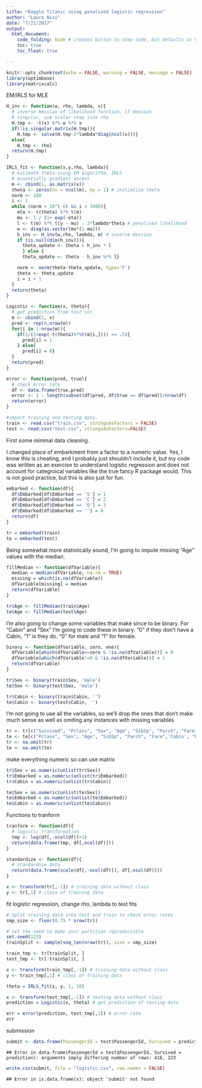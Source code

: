 ```yaml
---
title: "Kaggle Titanic using penalized logistic regression"
author: "Laura Niss"
date: "7/21/2017"
output: 
  html_document:
    code_folding: hide # creates button to show code, but defaults as hidden
    toc: true
    toc_float: true

---
```


```r
knitr::opts_chunk$set(echo = FALSE, warning = FALSE, message = FALSE)
library(optimbase)
library(matrixcalc)
```
EM/IRLS for MLE


```r
H_inv <- function(w, rho, lambda, x){
  # inverse Hessian of likelihood function, if Hessian
  # singular, use scalar step size rho
  H.tmp <- -t(x) %*% w %*% x
  if(!is.singular.matrix(H.tmp)){
    H.tmp <- solve(H.tmp-2*lambda*diag(ncol(x)))}
  else{
    H.tmp <- rho}
  return(H.tmp)
}

IRLS_fit <- function(x,y,rho, lambda){
  # estimate theta using EM algorithm, IRLS
  # essentially gradient ascent
  m <- cbind(1, as.matrix(x))
  theta <- zeros(nx = ncol(m), ny = 1) # initialize theta
  norm <- 100
  i <- 1
  while (norm > 10^(-6) && i < 1000){
    eta <- t(theta) %*% t(m)
    mu <- 1 / (1+ exp(-eta))
    l <- t(m) %*% t(y - mu) - 2*lambda*theta # penalised likelihood
    w <- diag(as.vector(mu*(1-mu)))
    h_inv <- H_inv(w,rho, lambda, m) # inverse Hessian
    if (is.null(dim(h_inv))){
      theta_update <- theta + h_inv * l 
      } else {
      theta_update <- theta - h_inv %*% l}

    norm <- norm(theta-theta_update, type='F')
    theta <- theta_update
    i = i + 1
  }
  return(theta)
}

Logistic <- function(x, theta){
  # get prediction from test set
  m <- cbind(1, x)
  pred <- rep(0,nrow(m))
  for(i in 1:nrow(m)){
    if(1/(1+exp(-t(theta)%*%t(m[i,]))) >= .5){
      pred[i] = 1
    } else{
      pred[i] = 0}
  }
  return(pred)
}

error <- function(pred, true){
  # check error rate
  df <- data.frame(true,pred)
  error <- 1 - length(subset(df$pred, df$true == df$pred))/nrow(df)
  return(error) 
}
```



```r
#import training and testing data. 
train <- read.csv("train.csv", stringsAsFactors = FALSE)
test <- read.csv("test.csv", stringsAsFactors=FALSE)
```

First some minimal data cleaning. 

I changed place of embarkment from a factor to a numeric value. Yes, I know this is cheating,
and I probably just shouldn't include it, but my code was written as an exercise to understand
logistic regression and does not account for categroical variables like the true fancy R package would. 
This is not good practice, but this is also just for fun.

```r
embarked <- function(df){
  df$Embarked[df$Embarked == 'S'] = 1
  df$Embarked[df$Embarked == 'C'] = 2
  df$Embarked[df$Embarked == 'Q'] = 3
  df$Embarked[df$Embarked == ''] = 0
  return(df)
}

tr = embarked(train)
te = embarked(test)
```


Being somewhat more statistically sound, I'm going to impute missing "Age" values with the median.

```r
fillMedian <- function(dfVariable){
  median = median(dfVariable, na.rm = TRUE)
  missing = which(is.na(dfVariable))
  dfVariable[missing] = median
  return(dfVariable)
}

tr$Age <- fillMedian(train$Age)
te$Age <- fillMedian(test$Age)


```

I'm also going to change some variables that make since to be binary. For "Cabin" and "Sex" I'm going to code these in binary. "0" if they don't have a Cabin, "1" is they do.
"0" for male and "1" for female.

```r
binary <- function(dfVariable, zero, one){
  dfVariable[which(dfVariable==zero & !is.na(dfVariable))] = 0
  dfVariable[which(dfVariable!=0 & !is.na(dfVariable))] = 1  
  return(dfVariable)
}

tr$Sex <- binary(train$Sex, 'male')
te$Sex <- binary(test$Sex, 'male')

tr$Cabin <- binary(train$Cabin, '')
te$Cabin <- binary(test$Cabin, '')
```

I'm not going to use all the variables, so we'll drop the ones that don't make much sense as well as omiting
any instances with missing variables


```r
tr <- tr[c("Survived", "Pclass", "Sex", "Age", "SibSp", "Parch", "Fare", 'Cabin', "Embarked")]
te <- te[c("Pclass", "Sex", "Age", "SibSp", "Parch", "Fare",'Cabin', "Embarked")]
tr <- na.omit(tr)
te <- na.omit(te)

```

make everything numeric so can use matrix


```r
tr$Sex = as.numeric(unlist(tr$Sex))
tr$Embarked = as.numeric(unlist(tr$Embarked))
tr$Cabin = as.numeric(unlist(tr$Cabin))

te$Sex = as.numeric(unlist(te$Sex))
te$Embarked = as.numeric(unlist(te$Embarked))
te$Cabin = as.numeric(unlist(te$Cabin))
```

Functions to tranform


```r
tranform <- function(df){
  # logistic transformation
  tmp <- log(df[,-ncol(df)]+1)
  return(data.frame(tmp, df[,ncol(df)]))
}

standardize <- function(df){
  # standardize data
  return(data.frame(scale(df[,-ncol(df)]), df[,ncol(df)]))
}

x <- transform(tr[,-1]) # training data without class
y <- tr[,1] # class of training data
```




fit logistic regression, change rho, lambda to test fits
```r
# Split training data into test and train to check error rates
smp_size <- floor(0.75 * nrow(tr))

# set the seed to make your partition reproductible
set.seed(123)
trainSplit <- sample(seq_len(nrow(tr)), size = smp_size)

train_tmp <- tr[trainSplit, ]
test_tmp <- tr[-trainSplit, ]

x <- transform(train_tmp[,-1]) # training data without class
y <- train_tmp[,1] # class of training data
```

```r
theta = IRLS_fit(x, y, 1, 10)

x <- transform(test_tmp[,-1]) # testing data without class
prediction = Logistic(x, theta) # get prediction of testing data

err = error(prediction, test_tmp[,1]) # error rate
err
```

submission


```r
submit <- data.frame(PassengerId = test$PassengerId, Survived = prediction)
```

```
## Error in data.frame(PassengerId = test$PassengerId, Survived = prediction): arguments imply differing number of rows: 418, 223
```

```r
write.csv(submit, file = "logistic.csv", row.names = FALSE)
```

```
## Error in is.data.frame(x): object 'submit' not found
```

